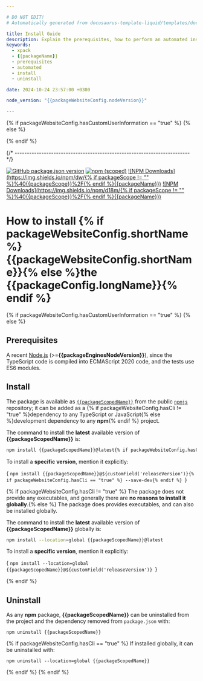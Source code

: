 ```yaml
---

# DO NOT EDIT!
# Automatically generated from docusaurus-template-liquid/templates/docusaurus.

title: Install Guide
description: Explain the prerequisites, how to perform an automated installation, how to uninstall.
keywords:
  - xpack
  - {{packageName}}
  - prerequisites
  - automated
  - install
  - uninstall

date: 2024-10-24 23:57:00 +0300

node_version: "{{packageWebsiteConfig.nodeVersion}}"

---
```


{% if packageWebsiteConfig.hasCustomUserInformation == "true" %}
{% else %}

{% endif %}

{/* ------------------------------------------------------------------------ */}

[![GitHub package.json version](https://img.shields.io/github/package-json/v/{{githubProjectOrganization}}/{{githubProjectName}}?color=green)](https://github.com/{{githubProjectOrganization}}/{{githubProjectName}}/blob/master/package.json)
[![npm (scoped)](https://img.shields.io/npm/v/{{packageScopedName}}.svg?color=green)](https://www.npmjs.com/package/{{packageScopedName}}/)
[![NPM Downloads](https://img.shields.io/npm/dw/{% if packageScope != "" %}%40{{packageScope}}%2F{% endif %}{{packageName}})](https://www.npmjs.com/package/{{packageScopedName}}/)
[![NPM Downloads](https://img.shields.io/npm/d18m/{% if packageScope != "" %}%40{{packageScope}}%2F{% endif %}{{packageName}})](https://www.npmjs.com/package/{{packageScopedName}}/)

# How to install {% if packageWebsiteConfig.shortName %}{{packageWebsiteConfig.shortName}}{% else %}the {{packageConfig.longName}}{% endif %}

{% if packageWebsiteConfig.hasCustomUserInformation == "true" %}
<CustomInstall nodeVersion={frontMatter.node_version}/>
{% else %}
## Prerequisites

A recent [Node.js](https://nodejs.org) (>=**{{packageEnginesNodeVersion}}**),
since the TypeScript code
is compiled into ECMAScript 2020 code, and the tests use ES6 modules.

## Install

The package is available as
[`{{packageScopedName}}`](https://www.npmjs.com/package/{{packageScopedName}}/)
from the public [`npmjs`](https://www.npmjs.com) repository;
it can be added as a
{% if packageWebsiteConfig.hasCli != "true" %}dependency to any TypeScript or JavaScript{% else %}development dependency to any **npm**{% endif %}
project.

The command to install the
**latest** available version of **{{packageScopedName}}** is:

```sh
npm install {{packageScopedName}}@latest{% if packageWebsiteConfig.hasCli == "true" %} --save-dev{% endif %}
```

To install a **specific version**, mention it explicitly:

<CodeBlock language="sh"> {
`npm install {{packageScopedName}}@${customField('releaseVersion')}{% if packageWebsiteConfig.hasCli == "true" %} --save-dev{% endif %}
`} </CodeBlock>

{% if packageWebsiteConfig.hasCli != "true" %}
The package does not provide any executables, and generally there are **no
reasons to install it globally**.{% else %}
The package does provides executables, and can also
be installed globally.

The command to install the
**latest** available version of **{{packageScopedName}}** globally is:

```sh
npm install --location=global {{packageScopedName}}@latest
```

To install a **specific version**, mention it explicitly:

<CodeBlock language="sh"> {
`npm install --location=global {{packageScopedName}}@${customField('releaseVersion')}
`} </CodeBlock>

{% endif %}

## Uninstall

As any **npm** package, **{{packageScopedName}}** can be uninstalled
from the project and the dependency removed from `package.json` with:

```console
npm uninstall {{packageScopedName}}
```

{% if packageWebsiteConfig.hasCli == "true" %}
If installed globally, it can be uninstalled with:

```console
npm uninstall --location=global {{packageScopedName}}
```

{% endif %}
{% endif %}
